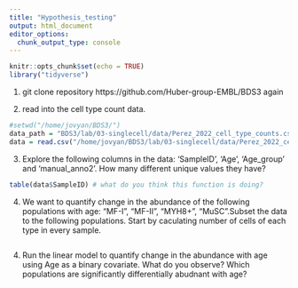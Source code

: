 ```yaml
---
title: "Hypothesis_testing"
output: html_document
editor_options: 
  chunk_output_type: console
---
```


```r
knitr::opts_chunk$set(echo = TRUE)
library("tidyverse")

```

1. git clone repository https://github.com/Huber-group-EMBL/BDS3 again 

2. read into the cell type count data.
```r
#setwd("/home/jovyan/BDS3/")
data_path = "BDS3/lab/03-singlecell/data/Perez_2022_cell_type_counts.csv"
data = read.csv("/home/jovyan/BDS3/lab/03-singlecell/data/Perez_2022_cell_type_counts.csv")

```

3. Explore the following columns in the data: 'SampleID', 'Age', 'Age_group' and 'manual_anno2'. How many different unique values they have? 
```r
table(data$SampleID) # what do you think this function is doing?

```

4. We want to quantify change in the abundance of the following populations with age: "MF-I", "MF-II", "MYH8+", "MuSC".Subset the data to the following populations. Start by caculating number of cells of each type in every sample.  
```r

```


4. Run the linear model to quantify change in the abundance with age using Age as a binary covariate. What do you observe? Which populations are significantly differentially abudnant with age? 
```r

```


